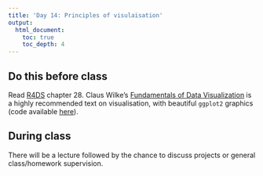 ```yaml
---
title: 'Day 14: Principles of visulaisation'
output:
  html_document:
    toc: true
    toc_depth: 4    
---
```


## Do this before class

Read [R4DS](http://r4ds.had.co.nz/) chapter 28. Claus Wilke's [Fundamentals of Data Visualization](https://serialmentor.com/dataviz/) is a highly recommended text on visualisation, with beautiful `ggplot2` graphics (code available [here](https://github.com/clauswilke/dataviz)).

## During class

There will be a lecture followed by the chance to discuss projects or general class/homework supervision.